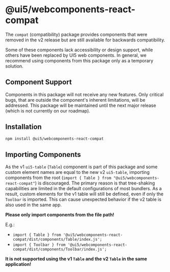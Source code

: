 
<Meta title="Legacy Components / Docs" />

<TableOfContent />

# @ui5/webcomponents-react-compat

The `compat` (compatibility) package provides components that were removed in the v2 release but are still available for backwards compatibility.

Some of these components lack accessibility or design support, while others have been replaced by UI5 web components. In general, we recommend using components from this package only as a temporary solution.

## Component Support

Components in this package will not receive any new features. Only critical bugs, that are outside the component's inherent limitations, will be addressed. This package will be maintained until the next major release (which is not currently on our roadmap).

## Installation

```bash
npm install @ui5/webcomponents-react-compat
```

## Importing Components

As the v1 `ui5-table` (`Table`) component is part of this package and some custom element names are equal to the new v2 `ui5-table`, importing components from the root (`import { Table } from "@ui5/webcomponents-react-compat"`) is discouraged.
The primary reason is that tree-shaking capabilities are limited in the default configurations of most bundlers. As a result, custom elements for the v1 table will still be defined, even if only the `Toolbar` is imported. This can cause unexpected behavior if the v2 table is also used in the same app.

**Please only import components from the file path!**

E.g.:

- `import { Table } from '@ui5/webcomponents-react-compat/dist/components/Table/index.js';`
- `import { Toolbar } from '@ui5/webcomponents-react-compat/dist/components/Toolbar/index.js';`

**It is not supported using the v1 `Table` and the v2 `Table` in the same application!**

<Footer />
